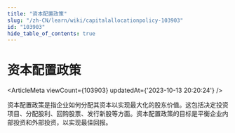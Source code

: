 ```yaml
---
title: "资本配置政策"
slug: "/zh-CN/learn/wiki/capitalallocationpolicy-103903"
id: "103903"
hide_table_of_contents: true
---
```



<Breadcrumbs current="资本配置政策" />

# 资本配置政策

<ArticleMeta viewCount={103903} updatedAt={'2023-10-13 20:20:24'} />
<div className='border-solid border-b border-t-0 my-4 border-[var(--ifm-color-gray-300)]' />

资本配置政策是指企业如何分配其资本以实现最大化的股东价值。这包括决定投资项目、分配股利、回购股票、发行新股等方面。资本配置政策的目标是平衡企业内部投资和外部投资，以实现最佳回报。
